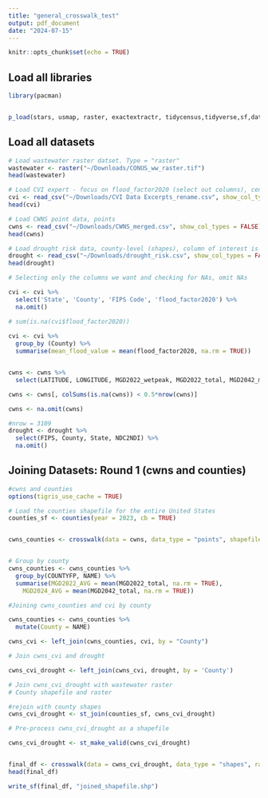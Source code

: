 ```yaml
---
title: "general_crosswalk_test"
output: pdf_document
date: "2024-07-15"
---
```


```r
knitr::opts_chunk$set(echo = TRUE)
```

## Load all libraries 
```r
library(pacman)


p_load(stars, usmap, raster, exactextractr, tidycensus,tidyverse,sf,data.table,tigris,car,janitor,rmapshaper, terra, qgisprocess)


```

## Load all datasets

```r
# Load wastewater raster datset. Type = "raster"
wastewater <- raster("~/Downloads/CONUS_ww_raster.tif")
head(wastewater)

# Load CVI expert - focus on flood_factor2020 (select out columns), census tracts, includes county (shapes)
cvi <- read_csv("~/Downloads/CVI Data Excerpts_rename.csv", show_col_types = FALSE)
head(cvi)

# Load CWNS point data, points
cwns <- read_csv("~/Downloads/CWNS_merged.csv", show_col_types = FALSE)
head(cwns)

# Load drought risk data, county-level (shapes), column of interest is "NDC2NDI", select columns out  
drought <- read_csv("~/Downloads/drought_risk.csv", show_col_types = FALSE)
head(drought)
```

```r
# Selecting only the columns we want and checking for NAs, omit NAs

cvi <- cvi %>% 
  select('State', 'County', 'FIPS Code', 'flood_factor2020') %>% 
  na.omit()

# sum(is.na(cvi$flood_factor2020))
  
cvi <- cvi %>%
  group_by (County) %>%
  summarise(mean_flood_value = mean(flood_factor2020, na.rm = TRUE))


cwns <- cwns %>%
  select(LATITUDE, LONGITUDE, MGD2022_wetpeak, MGD2022_total, MGD2042_muni, MGD2042_ind, MGD2042_infil, MGD2042_wetpeak,  MGD2042_total, MGD2022_muni, MGD2022_ind, MGD2022_ind, MGD2022_infil)

cwns <- cwns[, colSums(is.na(cwns)) < 0.5*nrow(cwns)]

cwns <- na.omit(cwns)

#nrow = 3109
drought <- drought %>%
  select(FIPS, County, State, NDC2NDI) %>%
  na.omit()

```


## Joining Datasets: Round 1 (cwns and counties)
```r
#cwns and counties
options(tigris_use_cache = TRUE)

# Load the counties shapefile for the entire United States
counties_sf <- counties(year = 2023, cb = TRUE)


cwns_counties <- crosswalk(data = cwns, data_type = "points", shapefile = counties_sf, source_scale = c("LONGITUDE", "LATITUDE"))


# Group by county 
cwns_counties <- cwns_counties %>%
  group_by(COUNTYFP, NAME) %>%
  summarise(MGD2022_AVG = mean(MGD2022_total, na.rm = TRUE),
    MGD2024_AVG = mean(MGD2042_total, na.rm = TRUE))


```
```r
#Joining cwns_counties and cvi by county 

cwns_counties <- cwns_counties %>% 
  mutate(County = NAME)

cwns_cvi <- left_join(cwns_counties, cvi, by = "County")


```
```r
# Join cwns_cvi and drought 

cwns_cvi_drought <- left_join(cwns_cvi, drought, by = 'County')


```
```r
# Join cwns_cvi_drought with wastewater raster
# County shapefile and raster

#rejoin with county shapes 
cwns_cvi_drought <- st_join(counties_sf, cwns_cvi_drought)

# Pre-process cwns_cvi_drought as a shapefile

cwns_cvi_drought <- st_make_valid(cwns_cvi_drought) 


final_df <- crosswalk(data = cwns_cvi_drought, data_type = "shapes", raster = wastewater, output_type = "shapefile")
head(final_df)


```

```r
write_sf(final_df, "joined_shapefile.shp")
```

